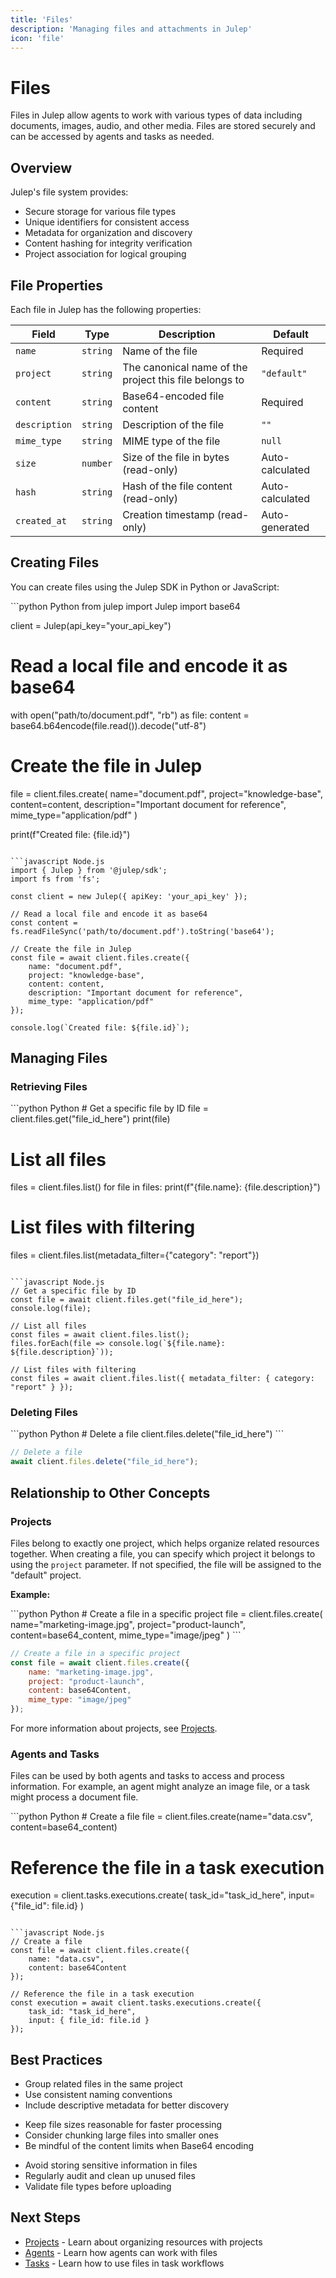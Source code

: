 ```yaml
---
title: 'Files'
description: 'Managing files and attachments in Julep'
icon: 'file'
---
```


# Files

Files in Julep allow agents to work with various types of data including documents, images, audio, and other media. Files are stored securely and can be accessed by agents and tasks as needed.

## Overview

Julep's file system provides:

- Secure storage for various file types
- Unique identifiers for consistent access
- Metadata for organization and discovery
- Content hashing for integrity verification
- Project association for logical grouping

## File Properties

Each file in Julep has the following properties:

| **Field**     | **Type**   | **Description**                                       | **Default**  |
|---------------|------------|-------------------------------------------------------|--------------|
| `name`        | `string`   | Name of the file                                      | Required     |
| `project`     | `string`   | The canonical name of the project this file belongs to | `"default"`  |
| `content`     | `string`   | Base64-encoded file content                           | Required     |
| `description` | `string`   | Description of the file                               | `""`         |
| `mime_type`   | `string`   | MIME type of the file                                 | `null`       |
| `size`        | `number`   | Size of the file in bytes (read-only)                 | Auto-calculated |
| `hash`        | `string`   | Hash of the file content (read-only)                  | Auto-calculated |
| `created_at`  | `string`   | Creation timestamp (read-only)                        | Auto-generated |

## Creating Files

You can create files using the Julep SDK in Python or JavaScript:

<CodeGroup>
```python Python
from julep import Julep
import base64

client = Julep(api_key="your_api_key")

# Read a local file and encode it as base64
with open("path/to/document.pdf", "rb") as file:
    content = base64.b64encode(file.read()).decode("utf-8")

# Create the file in Julep
file = client.files.create(
    name="document.pdf",
    project="knowledge-base",
    content=content,
    description="Important document for reference",
    mime_type="application/pdf"
)

print(f"Created file: {file.id}")
```

```javascript Node.js
import { Julep } from '@julep/sdk';
import fs from 'fs';

const client = new Julep({ apiKey: 'your_api_key' });

// Read a local file and encode it as base64
const content = fs.readFileSync('path/to/document.pdf').toString('base64');

// Create the file in Julep
const file = await client.files.create({
    name: "document.pdf",
    project: "knowledge-base",
    content: content,
    description: "Important document for reference",
    mime_type: "application/pdf"
});

console.log(`Created file: ${file.id}`);
```
</CodeGroup>

## Managing Files

### Retrieving Files

<CodeGroup>
```python Python
# Get a specific file by ID
file = client.files.get("file_id_here")
print(file)

# List all files
files = client.files.list()
for file in files:
    print(f"{file.name}: {file.description}")

# List files with filtering
files = client.files.list(metadata_filter={"category": "report"})
```

```javascript Node.js
// Get a specific file by ID
const file = await client.files.get("file_id_here");
console.log(file);

// List all files
const files = await client.files.list();
files.forEach(file => console.log(`${file.name}: ${file.description}`));

// List files with filtering
const files = await client.files.list({ metadata_filter: { category: "report" } });
```
</CodeGroup>

### Deleting Files

<CodeGroup>
```python Python
# Delete a file
client.files.delete("file_id_here")
```

```javascript Node.js
// Delete a file
await client.files.delete("file_id_here");
```
</CodeGroup>

## Relationship to Other Concepts

### Projects

Files belong to exactly one project, which helps organize related resources together. When creating a file, you can specify which project it belongs to using the `project` parameter. If not specified, the file will be assigned to the "default" project.

**Example:**

<CodeGroup>
```python Python
# Create a file in a specific project
file = client.files.create(
    name="marketing-image.jpg",
    project="product-launch",
    content=base64_content,
    mime_type="image/jpeg"
)
```

```javascript Node.js
// Create a file in a specific project
const file = await client.files.create({
    name: "marketing-image.jpg",
    project: "product-launch",
    content: base64Content,
    mime_type: "image/jpeg"
});
```
</CodeGroup>

For more information about projects, see [Projects](/concepts/projects).

### Agents and Tasks

Files can be used by both agents and tasks to access and process information. For example, an agent might analyze an image file, or a task might process a document file.

<CodeGroup>
```python Python
# Create a file
file = client.files.create(name="data.csv", content=base64_content)

# Reference the file in a task execution
execution = client.tasks.executions.create(
    task_id="task_id_here",
    input={"file_id": file.id}
)
```

```javascript Node.js
// Create a file
const file = await client.files.create({
    name: "data.csv",
    content: base64Content
});

// Reference the file in a task execution
const execution = await client.tasks.executions.create({
    task_id: "task_id_here",
    input: { file_id: file.id }
});
```
</CodeGroup>

## Best Practices

<CardGroup cols={3}>
  <Card title="File Organization" icon="folder-tree">
    <ul>
      <li>Group related files in the same project</li>
      <li>Use consistent naming conventions</li>
      <li>Include descriptive metadata for better discovery</li>
    </ul>
  </Card>
  <Card title="Performance" icon="gauge-high">
    <ul>
      <li>Keep file sizes reasonable for faster processing</li>
      <li>Consider chunking large files into smaller ones</li>
      <li>Be mindful of the content limits when Base64 encoding</li>
    </ul>
  </Card>
  <Card title="Security" icon="shield">
    <ul>
      <li>Avoid storing sensitive information in files</li>
      <li>Regularly audit and clean up unused files</li>
      <li>Validate file types before uploading</li>
    </ul>
  </Card>
</CardGroup>

## Next Steps

- [Projects](/concepts/projects) - Learn about organizing resources with projects
- [Agents](/concepts/agents) - Learn how agents can work with files
- [Tasks](/concepts/tasks) - Learn how to use files in task workflows